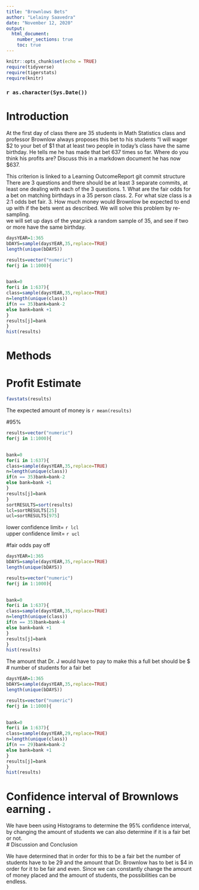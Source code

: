 ```yaml
---
title: "Brownlows Bets"
author: "Lelainy Saavedra"
date: "November 12, 2020"
output: 
  html_document:
    number_sections: true
    toc: true
---
```


```r
knitr::opts_chunk$set(echo = TRUE)
require(tidyverse)
require(tigerstats)
require(knitr)
```
### `r as.character(Sys.Date())`



<!-- We recommend you use git branches -- create a separate branch for each major section i.e. Introduction, Methods, Results, Inferential Results, and Discussion and Conclusions - leave the YAML block untouched until the final merge where you put in your own name !-->

# Introduction

<!--In this section you explain what you are trying to show.  Where did the data come from?  What is the research or other question you are trying to answer?!-->

 At the first day of class there are 35 students in Math Statistics class and professor Brownlow always proposes this bet to his students "I will wager $2 to your bet of $1 that at least two people in today's class have  the same birthday.  He tells me he has made that bet 637 times so far. Where do you think his profits are? Discuss this in a markdown document
he has now $637.

This criterion is linked to a Learning OutcomeReport git commit structure
There are 3 questions and there should be at least 3 separate commits, at least one dealing with each of the 3 questions.
1. What are the fair odds for a bet on matching birthdays in a 35 person class.
2. For what size class is a 2:1 odds bet fair.
3. How much money would Brownlow be expected to end up with if the bets went as described.
We will solve this problem by re-sampling.    
we will set up days of the year,pick a random sample of 35, and see if two or more have the same birthday.  

```r
daysYEAR=1:365
bDAYS=sample(daysYEAR,35,replace=TRUE)
length(unique(bDAYS))
```
```r
results=vector("numeric")
for(j in 1:1000){
  

bank=0
for(i in 1:637){
class=sample(daysYEAR,35,replace=TRUE) 
n=length(unique(class))
if(n == 35)bank=bank-2
else bank=bank +1
}
results[j]=bank
}
hist(results)
```


# Methods

<!--Decide on your methods:  In this section explain the approach you will take to attack the issue --- how will you decide on a likely estimate of professor Brownlow's earnings or losses after 637 bets. Also explain how you construct a 95% confidence interval about your estimate of his winnings !-->


# Profit Estimate
```r
favstats(results)
```
The expected amount of money is `r mean(results)`


<!--Explain and display the results of your method of coming up with the estimate of professor Brownlows betting profits!-->
#95%
```r
results=vector("numeric")
for(j in 1:1000){
  

bank=0
for(i in 1:637){
class=sample(daysYEAR,35,replace=TRUE) 
n=length(unique(class))
if(n == 35)bank=bank-2
else bank=bank +1
}
results[j]=bank
}
sortRESULTS=sort(results)
lcl=sortRESULTS[25]
ucl=sortRESULTS[975]


```
lower confidence limit= `r lcl`  
upper confidence limit= `r ucl`  

#fair odds pay off  
```r
daysYEAR=1:365
bDAYS=sample(daysYEAR,35,replace=TRUE)
length(unique(bDAYS))
```
```r
results=vector("numeric")
for(j in 1:1000){
  

bank=0
for(i in 1:637){
class=sample(daysYEAR,35,replace=TRUE) 
n=length(unique(class))
if(n == 35)bank=bank-4
else bank=bank +1
}
results[j]=bank
}
hist(results)
```
The amount that  Dr. J would have to pay to make this a full bet should be $ 
# number of students for a fair bet  
```r
daysYEAR=1:365
bDAYS=sample(daysYEAR,35,replace=TRUE)
length(unique(bDAYS))
```
```r
results=vector("numeric")
for(j in 1:1000){
  

bank=0
for(i in 1:637){
class=sample(daysYEAR,29,replace=TRUE) 
n=length(unique(class))
if(n == 29)bank=bank-2
else bank=bank +1
}
results[j]=bank
}
hist(results)
```
# Confidence interval of Brownlows earning  .

<!--Explain and display your method of coming up with a 95% confidence interval of  professor Brownlows winnings (or losings)-->



We have been using Histograms to determine the 95% confidence interval, by changing the amount of students we can also determine if it is a fair bet or not.  
# Discussion and Conclusion

<!--Discussion and conclusion here.  If professor Brownlow is consistantly making or losing money how could he change his payout so that his profits center on zero?  Also discuss what size his class should be in order to have his current scheme balance at zero profit.!-->
We have determined that in order for this to be a fair bet the number of students have to be 29 and the amount that Dr. Brownlow has to bet is $4 in order for it to be fair and even. Since we can constantly change the amount of money placed and the amount of students, the possibilities can be endless.  


  
